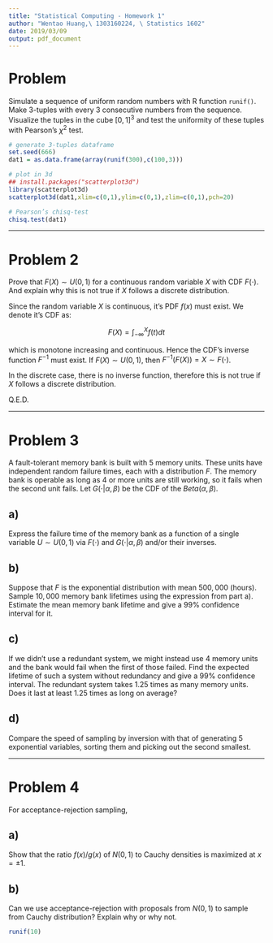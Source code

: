 ```yaml
---
title: "Statistical Computing - Homework 1"
author: "Wentao Huang,\ 1303160224, \ Statistics 1602"
date: 2019/03/09
output: pdf_document
---
```


\tableofcontents

\pagebreak

# Problem 
Simulate a sequence of uniform random numbers with R function `runif()`. Make 3-tuples with every 3 consecutive numbers from the sequence. Visualize the tuples in the cube $[0, 1]^3$ and test the uniformity of these tuples with Pearson’s $\chi^2$ test.

\paragraph{Solution:}

```r
# generate 3-tuples dataframe
set.seed(666)
dat1 = as.data.frame(array(runif(300),c(100,3)))

# plot in 3d
## install.packages("scatterplot3d")
library(scatterplot3d)
scatterplot3d(dat1,xlim=c(0,1),ylim=c(0,1),zlim=c(0,1),pch=20)

# Pearson’s chisq-test
chisq.test(dat1)
```

***

# Problem 2

Prove that $F(X) \sim U(0, 1)$ for a continuous random variable $X$ with CDF $F(\cdot)$. And explain why this is not true if $X$ follows a discrete distribution.

\paragraph{Proof:}

Since the random variable $X$ is continuous, it's PDF $f(x)$ must exist. We denote it's CDF as:

$$F(X) = \int_{-\infty}^{X}{f(t)}{dt}$$

which is monotone increasing and continuous. Hence the CDF's inverse function $F^{-1}$ must exist. If $F(X) \sim U(0,1)$, then $F^{-1}(F(X))=X \sim F(\cdot)$.

In the discrete case, there is no inverse function, therefore this is not true if $X$ follows a discrete distribution.

Q.E.D.

***

# Problem 3

A fault-tolerant memory bank is built with $5$ memory units. These units have independent random failure times, each with a distribution $F$. The memory bank is operable as long as $4$ or more units are still working, so it fails when the second unit fails. Let $G(\cdot | \alpha, \beta)$ be the CDF of the $Beta(\alpha, \beta)$.

## a)

Express the failure time of the memory bank as a function of a single variable $U \sim U(0, 1)$ via $F(\cdot)$ and $G(\cdot | \alpha, \beta)$ and/or their inverses.

\paragraph{Solution:}

## b)

Suppose that $F$ is the exponential distribution with mean $500,000$ (hours). Sample $10,000$ memory bank lifetimes using the expression from part a). Estimate the mean memory bank lifetime and give a $99\%$ confidence interval for it.

\paragraph{Solution:}

## c)

If we didn’t use a redundant system, we might instead use $4$ memory units and the bank would fail when the first of those failed. Find the expected lifetime of such a system without redundancy and give a $99\%$ confidence interval. The redundant system takes $1.25$ times as many memory units. Does it last at least $1.25$ times as long on average?

\paragraph{Solution:}

## d)

Compare the speed of sampling by inversion with that of generating $5$ exponential variables, sorting them and picking out the second smallest.

\paragraph{Solution:}

***

# Problem 4

For acceptance-rejection sampling,

## a)

Show that the ratio $f(x)/g(x)$ of $N(0, 1)$ to Cauchy densities is maximized at $x = \pm 1$.

\paragraph{Proof:}

## b)

Can we use acceptance-rejection with proposals from $N(0, 1)$ to sample from Cauchy distribution? Explain why or why not.

\paragraph{Solution:}
```r
runif(10)
```













